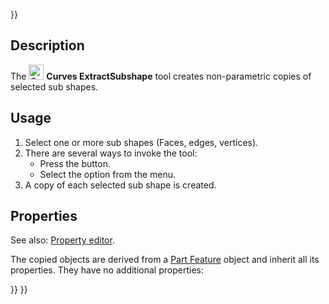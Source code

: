 <languages/>
{{UnfinishedDocu{{#translation:}}}}

{{Docnav
|[[Curves_GeomInfo|GeomInfo]]
|[[Curves_ParametricSolid|ParametricSolid]]
|[[Curves_Workbench|Curves]]
|IconL=Curves_GeomInfo.svg
|IconR=Curves_ParametricSolid.svg
|IconC=Curves_workbench_icon.svg
}}

{{GuiCommand
|Name=Curves ExtractSubshape
|MenuLocation=Misc. → Extract subshape
|Workbenches=[[Curves_Workbench|Curves]]
}}

==Description==

The [[Image:Curves_ExtractSubshape.svg|24px]] '''Curves ExtractSubshape''' tool creates non-parametric copies of selected sub shapes.

==Usage==

# Select one or more sub shapes (Faces, edges, vertices).
# There are several ways to invoke the tool:
#* Press the {{Button|[[Image:Curves_ExtractSubshape.svg|16px]] [[Curves_ExtractSubshape|Extract subshape]]}} button.
#* Select the {{MenuCommand|Misc. → [[Image:Curves_ExtractSubshape.svg|16px]] Extract subshape}} option from the menu.
# A copy of each selected sub shape is created.

==Properties==

See also: [[Property_editor|Property editor]].

The copied objects are derived from a [[Part_Feature|Part Feature]] object and inherit all its properties. They have no additional properties:


{{Docnav
|[[Curves_GeomInfo|GeomInfo]]
|[[Curves_ParametricSolid|ParametricSolid]]
|[[Curves_Workbench|Curves]]
|IconL=Curves_GeomInfo.svg
|IconR=Curves_ParametricSolid.svg
|IconC=Curves_workbench_icon.svg
}}

{{Curves Tools navi{{#translation:}}}}
{{Userdocnavi{{#translation:}}}}